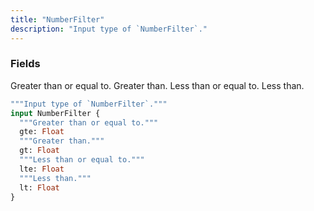 ```yaml
---
title: "NumberFilter"
description: "Input type of `NumberFilter`."
---
```


### Fields

<ResponseField name="gte" type="Float">
  Greater than or equal to.
</ResponseField>

<ResponseField name="gt" type="Float">
  Greater than.
</ResponseField>

<ResponseField name="lte" type="Float">
  Less than or equal to.
</ResponseField>

<ResponseField name="lt" type="Float">
  Less than.
</ResponseField>


```graphql NumberFilter
"""Input type of `NumberFilter`."""
input NumberFilter {
  """Greater than or equal to."""
  gte: Float
  """Greater than."""
  gt: Float
  """Less than or equal to."""
  lte: Float
  """Less than."""
  lt: Float
}
```
